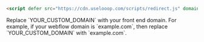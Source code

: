 ```html
<script defer src="https://cdn.uselooop.com/scripts/redirect.js" domain="YOUR_CUSTOM_DOMAIN"></script>
```
<Note>
Replace `YOUR_CUSTOM_DOMAIN` with your front end domain. For example, if your webflow domain is `example.com`, then replace `YOUR_CUSTOM_DOMAIN` with `example.com`.
</Note>